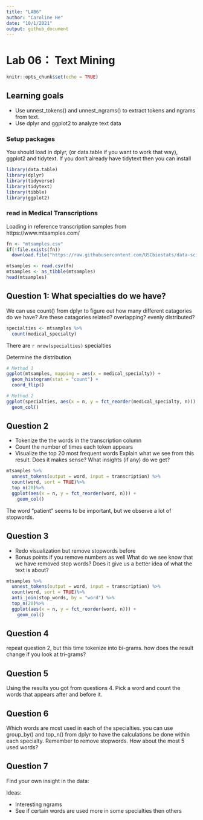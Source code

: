 ```yaml
---
title: "LAB6"
author: "Caroline He"
date: "10/1/2021"
output: github_document
---
```


# Lab 06： Text Mining

```r
knitr::opts_chunk$set(echo = TRUE)
```

## Learning goals
* Use unnest_tokens() and unnest_ngrams() to extract tokens and ngrams from text.
* Use dplyr and ggplot2 to analyze text data

### Setup packages
You should load in dplyr, (or data.table if you want to work that way), ggplot2 and tidytext. If you don’t already have tidytext then you can install
```r
library(data.table)
library(dplyr)
library(tidyverse)
library(tidytext)
library(tibble)
library(ggplot2)
```

### read in Medical Transcriptions
Loading in reference transcription samples from https://www.mtsamples.com/
```r
fn <- "mtsamples.csv"
if(!file.exists(fn))
  download.file("https://raw.githubusercontent.com/USCbiostats/data-science-data/master/00_mtsamples/mtsamples.csv", destfile = fn)

mtsamples <- read.csv(fn)
mtsamples <- as_tibble(mtsamples)
head(mtsamples)
```

## Question 1: What specialties do we have?
We can use count() from dplyr to figure out how many different catagories do we have? Are these catagories related? overlapping? evenly distributed?
```r
specialties <- mtsamples %>%
  count(medical_specialty)
```
There are `r nrow(specialties)` specialties

Determine the distribution
```r
# Method 1
ggplot(mtsamples, mapping = aes(x = medical_specialty)) +
  geom_histogram(stat = "count") +
  coord_flip()
```

```r
# Method 2
ggplot(specialties, aes(x = n, y = fct_reorder(medical_specialty, n))) +
  geom_col()
```

## Question 2
* Tokenize the the words in the transcription column
* Count the number of times each token appears
* Visualize the top 20 most frequent words
Explain what we see from this result. Does it makes sense? What insights (if any) do we get?
```r
mtsamples %>%
  unnest_tokens(output = word, input = transcription) %>%
  count(word, sort = TRUE)%>%
  top_n(20)%>%
  ggplot(aes(x = n, y = fct_reorder(word, n))) +
    geom_col()
```
The word "patient" seems to be important, but we observe a lot of stopwords.

## Question 3
* Redo visualization but remove stopwords before
* Bonus points if you remove numbers as well
What do we see know that we have removed stop words? Does it give us a better idea of what the text is about?
```r
mtsamples %>%
  unnest_tokens(output = word, input = transcription) %>%
  count(word, sort = TRUE)%>%
  anti_join(stop_words, by = "word") %>%
  top_n(20)%>%
  ggplot(aes(x = n, y = fct_reorder(word, n))) +
    geom_col()
```


## Question 4
repeat question 2, but this time tokenize into bi-grams. how does the result change if you look at tri-grams?

## Question 5
Using the results you got from questions 4. Pick a word and count the words that appears after and before it.

## Question 6
Which words are most used in each of the specialties. you can use group_by() and top_n() from dplyr to have the calculations be done within each specialty. Remember to remove stopwords. How about the most 5 used words?

## Question 7
Find your own insight in the data:

Ideas:

* Interesting ngrams
* See if certain words are used more in some specialties then others






